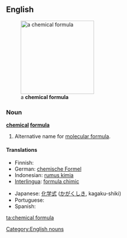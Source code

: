 ==English==
[[Image:Aptiganel.svg|thumb|200px|right|a '''chemical formula''']]

===Noun===
'''[[chemical]] [[formula]]'''

# Alternative name for [[molecular formula]].

====Translations====
{{trans-top|alternative name for molecular formula}}
* Finnish: {{t|fi|[[kemiallinen]] [[kaava]]}}
* German: [[chemische Formel]] {{f}}
* Indonesian: [[rumus kimia]]
* [[Interlingua]]: [[formula chimic]]
{{trans-mid}}
* Japanese: [[化学式]] ([[かがくしき]], kagaku-shiki)
* Portuguese: {{t|pt|fórmula química|f}}
* Spanish: {{t+|es|fórmula química|f}}
{{trans-bottom}}

[[Category:English nouns]]

[[ta:chemical formula]]